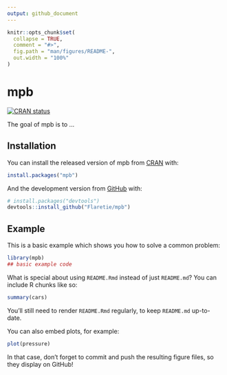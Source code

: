 ```yaml
---
output: github_document
---
```


<!-- README.md is generated from README.Rmd. Please edit that file -->

```r
knitr::opts_chunk$set(
  collapse = TRUE,
  comment = "#>",
  fig.path = "man/figures/README-",
  out.width = "100%"
)
```

# mpb

<!-- badges: start -->
[![CRAN status](https://www.r-pkg.org/badges/version/mpb)](https://CRAN.R-project.org/package=mpb)
<!-- badges: end -->

The goal of mpb is to ...

## Installation

You can install the released version of mpb from [CRAN](https://CRAN.R-project.org) with:

``` r
install.packages("mpb")
```

And the development version from [GitHub](https://github.com/) with:

``` r
# install.packages("devtools")
devtools::install_github("Flaretie/mpb")
```
## Example

This is a basic example which shows you how to solve a common problem:

```r
library(mpb)
## basic example code
```

What is special about using `README.Rmd` instead of just `README.md`? You can include R chunks like so:

```r
summary(cars)
```

You'll still need to render `README.Rmd` regularly, to keep `README.md` up-to-date.

You can also embed plots, for example:

```r
plot(pressure)
```

In that case, don't forget to commit and push the resulting figure files, so they display on GitHub!
